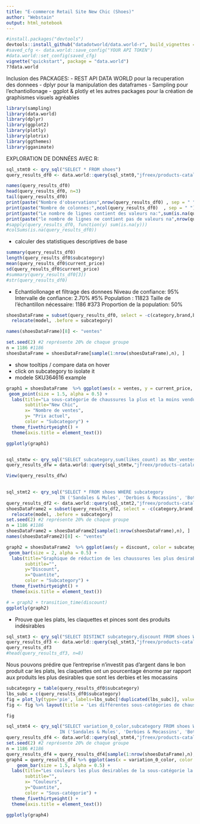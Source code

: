 ```yaml
---
title: "E-commerce Retail Site New Chic (Shoes)"
author: "Webstain"
output: html_notebook
---
```


```r
#install.packages("devtools")
devtools::install_github("datadotworld/data.world-r", build_vignettes = TRUE)
#saved_cfg <- data.world::save_config("YOUR API TOKEN")
#data.world::set_config(saved_cfg)
vignette("quickstart", package = "data.world")
??data.world
```

Inclusion des PACKAGES: 
- REST API DATA WORLD pour la recuperation des donnees 
- dplyr pour la manipulation des dataframes
- Sampling pour l'echantiollonage
- ggplot & plotly et les autres packages pour la création de graphismes visuels agréables

```r
library(sampling)
library(data.world)
library(dplyr)
library(ggplot2)
library(plotly)
library(plotrix)
library(ggthemes)
library(gganimate)
```

EXPLORATION DE DONNÉES AVEC R:
```r
sql_stmt0 <- qry_sql("SELECT * FROM shoes")
query_results_df0 <- data.world::query(sql_stmt0,"jfreex/products-catalog-from-newchiccom")
```


```r
names(query_results_df0)
head(query_results_df0, n=3)
tail(query_results_df0)
print(paste("Nombre d'observations",nrow(query_results_df0) , sep = " "))
print(paste("Nombre de colonnes:",ncol(query_results_df0)  , sep = " "))
print(paste("Le nombre de lignes contient des valeurs na:",sum(is.na(query_results_df0$brand)), sep = " "))
print(paste("le nombre de lignes ne contient pas de valeurs na",nrow(query_results_df0) - sum(is.na(query_results_df0$brand)), sep = " "))
#sapply(query_results_df0, function(y) sum(is.na(y)))
#colSums(is.na(query_results_df0))
```

- calculer des statistiques descriptives de base
```r
summary(query_results_df0)
length(query_results_df0$subcategory)
mean(query_results_df0$current_price)
sd(query_results_df0$current_price)
#summary(query_results_df0[3])
#str(query_results_df0)
```


- Echantiollonage et filtrage des donnees
Niveau de confiance: 95%
Intervalle de confiance: 2.70% #5%
Population : 11823
Taille de l'échantillon nécessaire: 1186 #373
Proportion de la population: 50%
```r
shoesDataFrame = subset(query_results_df0, select = -c(category,brand,brand_url,codcountry,variation_0_image,variation_1_image,image_url,id)) %>% 
  relocate(model, .before = subcategory)

names(shoesDataFrame)[8] <- "ventes"

set.seed(2) #2 représente 20% de chaque groupe
n = 1186 #1186
shoesDataFrame = shoesDataFrame[sample(1:nrow(shoesDataFrame),n), ]
```

- show tooltips / compare data on hover
- click on subcategory to isolate it
- modele SKU364616 example
  
```r
graph1 = shoesDataFrame  %>% ggplot(aes(x = ventes, y = current_price, color = subcategory)) + 
 geom_point(size = 1.5, alpha = 0.5) + 
  labs(title="La sous-catégorie de chaussures la plus et la moins vendu en termes de prix",
       subtitle="New Chic",
       x= "Nombre de ventes",
       y= "Prix actuel",
       color = "Subcategory") +
  theme_fivethirtyeight() + 
  theme(axis.title = element_text())

ggplotly(graph1)


sql_stmtw <- qry_sql("SELECT subcategory,sum(likes_count) as Nbr_ventes from shoes group by subcategory ")
query_results_dfw = data.world::query(sql_stmtw,"jfreex/products-catalog-from-newchiccom")

View(query_results_dfw)
  
```

```r
sql_stmt2 <- qry_sql("SELECT * FROM shoes WHERE subcategory 
                    IN ('Sandales & Mules', 'Derbies & Mocassins', 'Bottes & Bottines')")
query_results_df2 <- data.world::query(sql_stmt2,"jfreex/products-catalog-from-newchiccom")
shoesDataFrame2 = subset(query_results_df2, select = -c(category,brand,brand_url,codcountry,variation_0_image,variation_1_image,image_url,id)) %>% 
  relocate(model, .before = subcategory)
set.seed(2) #2 représente 20% de chaque groupe
n = 1186 #1186
shoesDataFrame2 = shoesDataFrame2[sample(1:nrow(shoesDataFrame),n), ]
names(shoesDataFrame2)[8] <- "ventes"

graph2 = shoesDataFrame2  %>% ggplot(aes(y = discount, color = subcategory)) + 
 geom_bar(size = 2, alpha = 0.5) + 
  labs(title="Graphique de réduction de les chaussures les plus desirables",
       subtitle="",
       y="Discount",
       x="Quantite",
       color = "Subcategory") +
  theme_fivethirtyeight() + 
  theme(axis.title = element_text())

# = graph2 + transition_time(discount)
ggplotly(graph2)

```
- Prouve que les plats, les claquettes et pinces sont des produits indésirables
```r
sql_stmt3 <- qry_sql("SELECT DISTINCT subcategory,discount FROM shoes WHERE discount = (SELECT max(discount) From shoes)")
query_results_df3 <- data.world::query(sql_stmt3,"jfreex/products-catalog-from-newchiccom")
query_results_df3
#head(query_results_df3, n=8) 
```

Nous pouvons prédire que l'entreprise n'investit pas d'argent dans le bon produit
car les plats, les claquettes ont un pourcentage énorme par rapport aux produits les plus desirables que sont les derbies et les mocassins
```r
subcategory = table(query_results_df0$subcategory)
lbs_subc = c(query_results_df0$subcategory)
fig = plot_ly(type='pie', labels=lbs_subc[!duplicated(lbs_subc)], values=subcategory,  textinfo='label+percent')
fig <- fig %>% layout(title = 'Les différentes sous-catégories de chaussure du site new chic de vente au détail en ligne')

fig
```


```r
sql_stmt4 <- qry_sql("SELECT variation_0_color,subcategory FROM shoes WHERE subcategory 
                    IN ('Sandales & Mules', 'Derbies & Mocassins', 'Bottes & Bottines')")
query_results_df4 <- data.world::query(sql_stmt4,"jfreex/products-catalog-from-newchiccom")
set.seed(2) #2 représente 20% de chaque groupe
n = 1186 #1186
query_results_df4 = query_results_df4[sample(1:nrow(shoesDataFrame),n), ]
graph4 = query_results_df4 %>% ggplot(aes(x = variation_0_color, color = subcategory)) + 
 	geom_bar(size = 1.5, alpha = 0.5) + 
  labs(title="Les couleurs les plus desirables de la sous-catégorie la plus appréciée",
       subtitle="",
       x= "Couleurs",
       y="Quantite",
       color = "Sous-catégorie") +
  theme_fivethirtyeight() +
  theme(axis.title = element_text())

ggplotly(graph4)
```
